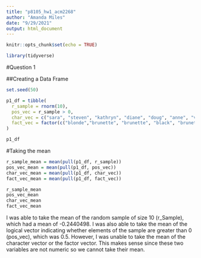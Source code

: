 ```yaml
---
title: "p8105_hw1_acm2268"
author: "Amanda Miles"
date: "9/29/2021"
output: html_document
---
```


```r

knitr::opts_chunk$set(echo = TRUE)

library(tidyverse)
```

#Question 1

##Creating a Data Frame

```r

set.seed(50)

p1_df = tibble(
  r_sample = rnorm(10),
  pos_vec = r_sample > 0,
  char_vec = c("sara", "steven", "kathryn", "diane", "doug", "anne", "vanessa", "justin", "kaitlyn", "jack"),
  fact_vec = factor(c("blonde","brunette", "brunette", "black", "brunette", "blonde", "brunette", "black", "blonde", "blonde" ))
)

p1_df

```

#Taking the mean

```r

r_sample_mean = mean(pull(p1_df, r_sample))
pos_vec_mean = mean(pull(p1_df, pos_vec))
char_vec_mean = mean(pull(p1_df, char_vec))
fact_vec_mean = mean(pull(p1_df, fact_vec))

r_sample_mean
pos_vec_mean
char_vec_mean
fact_vec_mean

```

I was able to take the mean of the random sample of size 10 (r_Sample), which had a mean of -0.2440498. I was also able to take the mean of the logical vector indicating whether elements of the sample are greater than 0 (pos_vec), which was 0.5. However, I was unable to take the mean of the character vector or the factor vector. This makes sense since these two variables are not numeric so we cannot take their mean.

